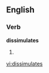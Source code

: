 
==English==

===Verb===
'''dissimulates'''

# {{third-person singular of|[[dissimulate]]}}

[[vi:dissimulates]]